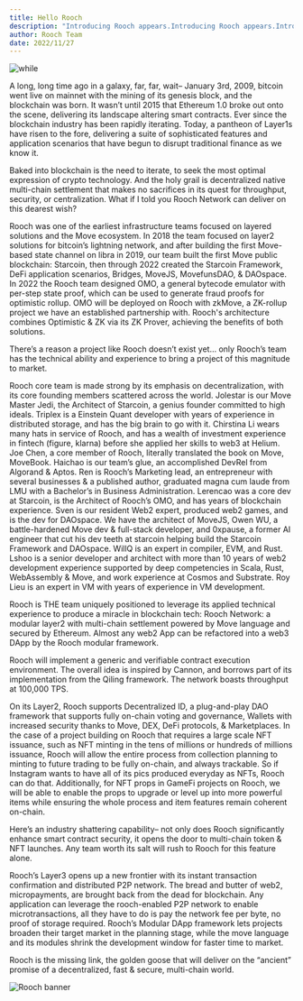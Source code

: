 ```yaml
---
title: Hello Rooch
description: "Introducing Rooch appears.Introducing Rooch appears.Introducing Rooch appears.Introducing Rooch appears.Introducing Rooch appears.Introducing Rooch appears.Introducing Rooch appears."
author: Rooch Team
date: 2022/11/27
---
```



![while](/img/rooch_black_combine.png)

A long, long time ago in a galaxy, far, far, wait– January 3rd, 2009, bitcoin went live on mainnet with the mining of its genesis block, and the blockchain was born. It wasn’t until 2015 that Ethereum 1.0 broke out onto the scene, delivering its landscape altering smart contracts. Ever since the blockchain industry has been rapidly iterating. Today, a pantheon of Layer1s have risen to the fore, delivering a suite of sophisticated features and application scenarios that have begun to disrupt traditional finance as we know it.

Baked into blockchain is the need to iterate, to seek the most optimal expression of crypto technology. And the holy grail is decentralized native multi-chain settlement that makes no sacrifices in its quest for throughput, security, or centralization. What if I told you Rooch Network can deliver on this dearest wish?

Rooch was one of the earliest infrastructure teams focused on layered solutions and the Move ecosystem. In 2018 the team focused on layer2 solutions for bitcoin’s lightning network, and after building the first Move-based state channel on libra in 2019, our team built the first Move public blockchain: Starcoin, then through 2022 created the Starcoin Framework, DeFi application scenarios, Bridges, MoveJS, MovefunsDAO, & DAOspace. In 2022 the Rooch team designed OMO, a general bytecode emulator with per-step state proof, which can be used to generate fraud proofs for optimistic rollup. OMO will be deployed on Rooch with zkMove, a ZK-rollup project we have an established partnership with. Rooch's architecture combines Optimistic & ZK via its ZK Prover, achieving the benefits of both solutions.

There’s a reason a project like Rooch doesn’t exist yet… only Rooch’s team has the technical ability and experience to bring a project of this magnitude to market.

Rooch core team is made strong by its emphasis on decentralization, with its core founding members scattered across the world. Jolestar is our Move Master Jedi, the Architect of Starcoin, a genius founder committed to high ideals. Triplex is a Einstein Quant developer with years of experience in distributed storage, and has the big brain to go with it. Chirstina Li wears many hats in service of Rooch, and has a wealth of investment experience in fintech (figure, klarna) before she applied her skills to web3 at Helium. Joe Chen, a core member of Rooch, literally translated the book on Move, MoveBook. Haichao is our team’s glue, an accomplished DevRel from Algorand & Aptos. Ren is Rooch’s Marketing lead, an entrepreneur with several businesses & a published author, graduated magna cum laude from LMU with a Bachelor’s in Business Administration. Lerencao was a core dev at Starcoin, is the Architect of Rooch’s OMO, and has years of blockchain experience. Sven is our resident Web2 expert, produced web2 games, and is the dev for DAOspace. We have the architect of MoveJS, Owen WU, a battle-hardened Move dev & full-stack developer, and 0xpause, a former AI engineer that cut his dev teeth at starcoin helping build the Starcoin Framework and DAOspace. WillQ is an expert in compiler, EVM, and Rust. Lshoo is a senior developer and architect with more than 10 years of web2 development experience supported by deep competencies in Scala, Rust, WebAssembly & Move, and work experience at Cosmos and Substrate. Roy Lieu is an expert in VM with years of experience in VM development.

Rooch is THE team uniquely positioned to leverage its applied technical experience to produce a miracle in blockchain tech: Rooch Network: a modular layer2 with multi-chain settlement powered by Move language and secured by Ethereum. Almost any web2 App can be refactored into a web3 DApp by the Rooch modular framework.

Rooch will implement a generic and verifiable contract execution environment. The overall idea is inspired by Cannon, and borrows part of its implementation from the Qiling framework. The network boasts throughput at 100,000 TPS.

On its Layer2, Rooch supports Decentralized ID, a plug-and-play DAO framework that supports fully on-chain voting and governance, Wallets with increased security thanks to Move, DEX, DeFi protocols, & Marketplaces. In the case of a project building on Rooch that requires a large scale NFT issuance, such as NFT minting in the tens of millions or hundreds of millions issuance, Rooch will allow the entire process from collection planning to minting to future trading to be fully on-chain, and always trackable. So if Instagram wants to have all of its pics produced everyday as NFTs, Rooch can do that. Additionally, for NFT props in GameFi projects on Rooch, we will be able to enable the props to upgrade or level up into more powerful items while ensuring the whole process and item features remain coherent on-chain.

Here’s an industry shattering capability–  not only does Rooch significantly enhance smart contract security, it opens the door to multi-chain token & NFT launches. Any team worth its salt will rush to Rooch for this feature alone.

Rooch’s Layer3 opens up a new frontier with its instant transaction confirmation and distributed P2P network. The bread and butter of web2, micropayments, are brought back from the dead for blockchain. Any application can leverage the rooch-enabled P2P network to enable microtransactions, all they have to do is pay the network fee per byte, no proof of storage required. Rooch’s Modular DApp framework lets projects broaden their target market in the planning stage, while the move language and its modules shrink the development window for faster time to market. 

Rooch is the missing link, the golden goose that will deliver on the “ancient” promise of a decentralized, fast & secure, multi-chain world.

![Rooch banner](/img/rooch-banner.png)
